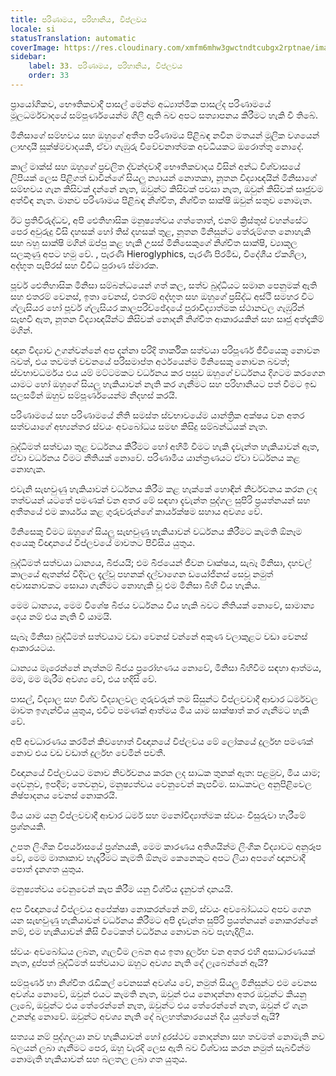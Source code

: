 ```yaml
---
title: පරිණාමය, පරිහානිය, විප්ලවය
locale: si
statusTranslation: automatic
coverImage: https://res.cloudinary.com/xmfm6mhw3gwctndtcubgx2rptnae/image/upload/v1740337243/small_cover_educacion_fundamental_a051170f1c.webp
sidebar:
    label: 33. පරිණාමය, පරිහානිය, විප්ලවය
    order: 33
---
```

ප්‍රායෝගිකව, භෞතිකවාදී පාසල් මෙන්ම අධ්‍යාත්මික පාසල්ද පරිණාමයේ මූලධර්මවාදයේ සම්පූර්ණයෙන්ම ගිලී ඇති බව අපට සත්‍යාපනය කිරීමට හැකි වී තිබේ.

මිනිසාගේ සම්භවය සහ ඔහුගේ අතීත පරිණාමය පිළිබඳ නවීන මතයන් මූලික වශයෙන් ලාභදායී සූක්ෂ්මවාදයකි, ඒවා ගැඹුරු විවේචනාත්මක අවධියකට ඔරොත්තු නොදේ.

කාල් මාක්ස් සහ ඔහුගේ ප්‍රචලිත ද්වන්දවාදී භෞතිකවාදය විසින් අන්ධ විශ්වාසයේ ලිපියක් ලෙස පිළිගත් ඩාවින්ගේ සියලු න්‍යායන් නොතකා, නූතන විද්‍යාඥයින් මිනිසාගේ සම්භවය ගැන කිසිවක් දන්නේ නැත, ඔවුන්ට කිසිවක් පවසා නැත, ඔවුන් කිසිවක් සෘජුවම අත්විඳ නැත. මානව පරිණාමය පිළිබඳ නිශ්චිත, නිශ්චිත සාක්ෂි ඔවුන් සතුව නොමැත.

ඊට ප්‍රතිවිරුද්ධව, අපි ඓතිහාසික මනුෂ්‍යත්වය ගත්තොත්, එනම් ක්‍රිස්තුස් වහන්සේට පෙර අවුරුදු විසි දහසක් හෝ තිස් දහසක් තුළ, නූතන මිනිසුන්ට තේරුම්ගත නොහැකි සහ බහු සාක්ෂි මගින් ඔප්පු කළ හැකි උසස් මිනිසෙකුගේ නිශ්චිත සාක්ෂි, ව්‍යාකූල සලකුණු අපට හමු වේ. , පැරණි Hieroglyphics, පැරණි පිරමිඩ, විදේශීය ඒකශිලා, අද්භූත පැපිරස් සහ විවිධ පුරාණ ස්මාරක.

පූර්ව ඓතිහාසික මිනිසා සම්බන්ධයෙන් ගත් කල, සත්ව බුද්ධියට සමාන පෙනුමක් ඇති සහ එතරම් වෙනස්, ඉතා වෙනස්, එතරම් අද්භූත සහ ඔහුගේ ප්‍රසිද්ධ අස්ථි සමහර විට ග්ලැසියර හෝ පූර්ව ග්ලැසියර කාලපරිච්ඡේදයේ පුරාවිද්‍යාත්මක ස්ථානවල ගැඹුරින් සැඟවී ඇත, නූතන විද්‍යාඥයින්ට කිසිවක් නොදනී නිශ්චිත ආකාරයකින් සහ සෘජු අත්දැකීම් මගින්.

ඥාන විද්‍යාව උගන්වන්නේ අප දන්නා පරිදි තාර්කික සත්වයා පරිපූර්ණ ජීවියෙකු නොවන බවත්, එය තවමත් වචනයේ පරිසමාප්ත අර්ථයෙන්ම මිනිසෙකු නොවන බවත්; ස්වභාවධර්මය එය යම් මට්ටමකට වර්ධනය කර පසුව ඔහුගේ වර්ධනය දිගටම කරගෙන යාමට හෝ ඔහුගේ සියලු හැකියාවන් නැති කර ගැනීමට සහ පරිහානියට පත් වීමට ඉඩ සලසමින් ඔහුව සම්පූර්ණයෙන්ම නිදහස් කරයි.

පරිණාමයේ සහ පරිණාමයේ නීති සමස්ත ස්වභාවයේම යාන්ත්‍රික අක්ෂය වන අතර සත්වයාගේ අභ්‍යන්තර ස්වයං අවබෝධය සමඟ කිසිදු සම්බන්ධයක් නැත.

බුද්ධිමත් සත්වයා තුළ වර්ධනය කිරීමට හෝ අහිමි වීමට හැකි දැවැන්ත හැකියාවන් ඇත, ඒවා වර්ධනය වීමට නීතියක් නොවේ. පරිණාමීය යාන්ත්‍රණයට ඒවා වර්ධනය කළ නොහැක.

එවැනි සැඟවුණු හැකියාවන් වර්ධනය කිරීම කළ හැක්කේ හොඳින් නිර්වචනය කරන ලද තත්වයන් යටතේ පමණක් වන අතර මේ සඳහා දැවැන්ත පුද්ගල සුපිරි ප්‍රයත්නයන් සහ අතීතයේ එම කාර්යය කළ ගුරුවරුන්ගේ කාර්යක්ෂම සහාය අවශ්‍ය වේ.

මිනිසෙකු වීමට ඔහුගේ සියලු සැඟවුණු හැකියාවන් වර්ධනය කිරීමට කැමති ඕනෑම අයෙකු විඥානයේ විප්ලවයේ මාවතට පිවිසිය යුතුය.

බුද්ධිමත් සත්වයා ධාන්‍යය, බීජයයි; එම බීජයෙන් ජීවන වෘක්ෂය, සැබෑ මිනිසා, දහවල් කාලයේ ඇතන්ස් වීදිවල දැල්වූ පහනක් දල්වාගෙන ඩයෝජිනස් සෙවූ නමුත් අවාසනාවකට සොයා ගැනීමට නොහැකි වූ එම මිනිසා බිහි විය හැකිය.

මෙම ධාන්‍යය, මෙම විශේෂ බීජය වර්ධනය විය හැකි බවට නීතියක් නොවේ, සාමාන්‍ය දෙය නම් එය නැති වී යාමයි.

සැබෑ මිනිසා බුද්ධිමත් සත්වයාට වඩා වෙනස් වන්නේ අකුණ වලාකුළට වඩා වෙනස් ආකාරයටය.

ධාන්‍යය මැරෙන්නේ නැත්නම් බීජය ප්‍රරෝහණය නොවේ, මිනිසා බිහිවීම සඳහා ආත්මය, මම, මම මැරීම අවශ්‍ය වේ, එය හදිසි වේ.

පාසල්, විද්‍යාල සහ විශ්ව විද්‍යාලවල ගුරුවරුන් තම සිසුන්ට විප්ලවවාදී ආචාර ධර්මවල මාවත ඉගැන්විය යුතුය, එවිට පමණක් ආත්මය මිය යාම සාක්ෂාත් කර ගැනීමට හැකි වේ.

අපි අවධාරණය කරමින් කිවහොත් විඥානයේ විප්ලවය මේ ලෝකයේ දුර්ලභ පමණක් නොව එය වඩ වඩාත් දුර්ලභ වෙමින් පවතී.

විඥානයේ විප්ලවයට මනාව නිර්වචනය කරන ලද සාධක තුනක් ඇත: පළමුව, මිය යාම; දෙවනුව, ඉපදීම; තෙවනුව, මනුෂ්‍යත්වය වෙනුවෙන් කැපවීම. සාධකවල අනුපිළිවෙල නිෂ්පාදනය වෙනස් නොකරයි.

මිය යාම යනු විප්ලවවාදී ආචාර ධර්ම සහ මනෝවිද්‍යාත්මක ස්වයං විසුරුවා හැරීමේ ප්‍රශ්නයකි.

උපත ලිංගික විපර්යාසයේ ප්‍රශ්නයකි, මෙම කාරණය අතිශයින්ම ලිංගික විද්‍යාවට අනුරූප වේ, මෙම මාතෘකාව හැදෑරීමට කැමති ඕනෑම කෙනෙකුට අපට ලියා අපගේ ඥානවාදී පොත් දැනගත යුතුය.

මනුෂ්‍යත්වය වෙනුවෙන් කැප කිරීම යනු විශ්වීය දැනුවත් දානයයි.

අප විඥානයේ විප්ලවය අපේක්ෂා නොකරන්නේ නම්, ස්වයං අවබෝධයට අපව ගෙන යන සැඟවුණු හැකියාවන් වර්ධනය කිරීමට අපි දැවැන්ත සුපිරි ප්‍රයත්නයන් නොකරන්නේ නම්, එම හැකියාවන් කිසි විටෙකත් වර්ධනය නොවන බව පැහැදිලිය.

ස්වයං අවබෝධය ලබන, ගැලවීම ලබන අය ඉතා දුර්ලභ වන අතර එහි අසාධාරණයක් නැත, දුප්පත් බුද්ධිමත් සත්වයාට ඔහුට අවශ්‍ය නැති දේ ලැබෙන්නේ ඇයි?

සම්පූර්ණ හා නිශ්චිත රැඩිකල් වෙනසක් අවශ්ය වේ, නමුත් සියලු මිනිසුන්ට එම වෙනස අවශ්ය නොවේ, ඔවුන් එයට කැමති නැත, ඔවුන් එය නොදන්නා අතර ඔවුන්ට කියනු ලැබේ, ඔවුන්ට එය තේරෙන්නේ නැත, ඔවුන්ට එය තේරෙන්නේ නැත, ඔවුන් ඒ ගැන උනන්දු නොවේ. ඔවුන්ට අවශ්‍ය නැති දේ බලහත්කාරයෙන් දිය යුත්තේ ඇයි?

සත්‍යය නම් පුද්ගලයා නව හැකියාවන් හෝ දුරස්ථව නොදන්නා සහ තවමත් නොමැති නව බලයන් ලබා ගැනීමට පෙර, ඔහු වැරදි ලෙස ඇති බව විශ්වාස කරන නමුත් සැබවින්ම නොමැති හැකියාවන් සහ බලතල ලබා ගත යුතුය.

